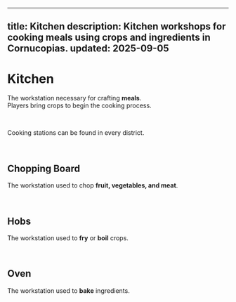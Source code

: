 
---
title: Kitchen
description: Kitchen workshops for cooking meals using crops and ingredients in Cornucopias.
updated: 2025-09-05
---

# Kitchen

The workstation necessary for crafting **meals**.  
Players bring crops to begin the cooking process.

<br />

Cooking stations can be found in every district.

<br />

## Chopping Board

The workstation used to chop **fruit, vegetables, and meat**.

<br />

## Hobs

The workstation used to **fry** or **boil** crops.

<br />

## Oven

The workstation used to **bake** ingredients.


